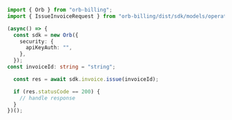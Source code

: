 ```typescript Issue.ts
import { Orb } from "orb-billing";
import { IssueInvoiceRequest } from "orb-billing/dist/sdk/models/operations";

(async() => {
  const sdk = new Orb({
    security: {
      apiKeyAuth: "",
    },
  });
const invoiceId: string = "string";

  const res = await sdk.invoice.issue(invoiceId);

  if (res.statusCode == 200) {
    // handle response
  }
})();
```
